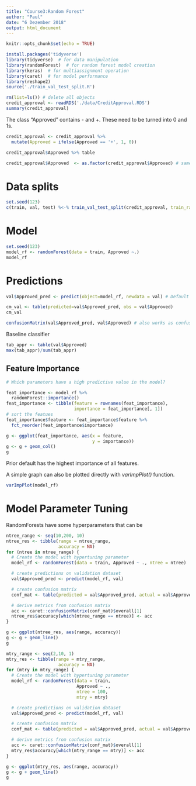 ---
title: "Course3:Random Forest"
author: "Paul"
date: "6 Dezember 2018"
output: html_document
---

```{r setup, include=FALSE}
knitr::opts_chunk$set(echo = TRUE)
```


```{r}
install.packages('tidyverse')
library(tidyverse)  # for data manipulation
library(randomForest)  # for random forest model creation
library(keras)  # for multiassignment operation
library(caret)  # for model performance
library(reshape2)
source('./train_val_test_split.R')
```

```{r}
rm(list=ls()) # delete all objects
credit_approval <- readRDS('./data/CreditApproval.RDS')
summary(credit_approval)
```

The class "Approved" contains - and +. These need to be turned into 0 and 1s.

```{r}
credit_approval <- credit_approval %>%
  mutate(Approved = ifelse(Approved == '+', 1, 0))
```


```{r}
credit_approval$Approved %>% table
```

```{r}
credit_approval$Approved  <- as.factor(credit_approval$Approved) # same like the mutate functions
```

# Data splits

```{r}
set.seed(123)
c(train, val, test) %<-% train_val_test_split(credit_approval, train_ratio =0.8, val_ratio = 0.2, test_ratio = 0.0)
```

# Model

```{r}
set.seed(123)
model_rf <- randomForest(data = train, Approved ~.)
model_rf
```

# Predictions

```{r}
val$Approved_pred <- predict(object=model_rf, newdata = val) # Default way: Predictions are not probabilities but classes 0 and 1.
```


```{r}
cm_val <- table(predicted=val$Approved_pred, obs = val$Approved)
cm_val
```

```{r}
confusionMatrix(val$Approved_pred, val$Approved) # also works as confusionMatrix(cm_val)
```

Baseline classifier

```{r}
tab_appr <- table(val$Approved)
max(tab_appr)/sum(tab_appr)
```


## Feature Importance

```{r}
# Which parameters have a high predictive value in the model?

feat_importance <- model_rf %>% 
  randomForest::importance()
feat_importance <- tibble(feature = rownames(feat_importance),
                          importance = feat_importance[, 1])
# sort the featues
feat_importance$feature <- feat_importance$feature %>% 
  fct_reorder(feat_importance$importance)
```

```{r}
g <- ggplot(feat_importance, aes(x = feature,
                                 y = importance))
g <- g + geom_col()
g
```

Prior default has the highest importance of all features.

A simple graph can also be plotted directly with *varImpPlot()* function.

```{r}
varImpPlot(model_rf)
```

# Model Parameter Tuning

RandomForests have some hyperparameters that can be 

```{r}
ntree_range <- seq(10,200, 10)
ntree_res <- tibble(range = ntree_range,
                    accuracy = NA)
for (ntree in ntree_range) {
  # Create the model with hypertuning parameter
  model_rf <- randomForest(data = train, Approved ~ ., ntree = ntree)

  # create predictions on validation dataset
  val$Approved_pred <- predict(model_rf, val)

  # create confusion matrix
  conf_mat <- table(predicted = val$Approved_pred, actual = val$Approved)

  # derive metrics from confusion matrix
  acc <- caret::confusionMatrix(conf_mat)$overall[1]
  ntree_res$accuracy[which(ntree_range == ntree)] <- acc
}

g <- ggplot(ntree_res, aes(range, accuracy))
g <- g + geom_line()
g
```

```{r}
mtry_range <- seq(2,10, 1)
mtry_res <- tibble(range = mtry_range,
                    accuracy = NA)
for (mtry in mtry_range) {
  # Create the model with hypertuning parameter
  model_rf <- randomForest(data = train, 
                           Approved ~ ., 
                           ntree = 100, 
                           mtry = mtry)

  # create predictions on validation dataset
  val$Approved_pred <- predict(model_rf, val)

  # create confusion matrix
  conf_mat <- table(predicted = val$Approved_pred, actual = val$Approved)

  # derive metrics from confusion matrix
  acc <- caret::confusionMatrix(conf_mat)$overall[1]
  mtry_res$accuracy[which(mtry_range == mtry)] <- acc
}

g <- ggplot(mtry_res, aes(range, accuracy))
g <- g + geom_line()
g

```

